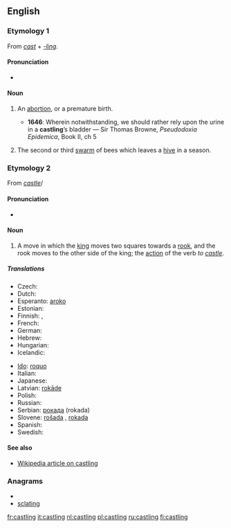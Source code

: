 ==English==

===Etymology 1===
From ''[[cast]]'' + ''[[-ling]]''.

====Pronunciation====
* {{IPA|/ˈkɑːstlɪŋ/}}

====Noun====
{{en-noun}}

# {{obsolete}} An [[abortion]], or a premature birth.
#* '''1646''': Wherein notwithstanding, we should rather rely upon the urine in a '''castling'''’s bladder — Sir Thomas Browne, ''Pseudodoxia Epidemica'', Book II, ch 5
# {{obsolete}} The second or third [[swarm]] of bees which leaves a [[hive]] in a season.

===Etymology 2===
From ''[[castle]]''/

====Pronunciation====
* {{IPA|/ˈkɑːsəlɪŋ/}}

====Noun====
{{en-noun|-}}

# {{chess}} A move in which the [[king]] moves two squares towards a [[rook]], and the rook moves to the other side of the king; the [[action]] of the verb ''to [[castle]]''.

=====Translations=====
{{trans-top|move in chess}}
* Czech: {{t-|cs|rošáda|f}}
* Dutch: {{t+|nl|rokade|f}}
* Esperanto: [[aroko]]
* Estonian: {{t-|et|vangerdus}}
* Finnish: {{t+|fi|linnoitus}}, {{t-|fi|tornitus}}
* French: {{t+|fr|roque|m}}
* German: {{t+|de|Rochade|f}}
* Hebrew: {{t-|he|הצרחה|f}}
* Hungarian: {{t-|hu|sáncolás}}
* Icelandic: {{t-|is|hrókering|f}}
{{trans-mid}}
* [[Ido]]: [[roquo]]
* Italian: {{t+|it|arrocco}}
* Japanese: {{t|ja|キャスリング|tr=kyasuringu}}
* Latvian: [[rokāde]]
* Polish: {{t+|pl|roszada|f}}
* Russian: {{t+|ru|рокировка|f|tr=rokiróvka}}
* Serbian: [[рокада]] (rokada)
* Slovene: [[rošada]] {{f}}, [[rokada]] {{f}}
* Spanish: {{t+|es|enroque|m}}
* Swedish: {{t+|sv|rockad}}
{{trans-bottom}}

====See also====
* [[w:Castling|Wikipedia article on castling]]

===Anagrams===
* {{alphagram|acgilnst}}
* [[sclating#English|sclating]]

[[fr:castling]]
[[it:castling]]
[[nl:castling]]
[[pl:castling]]
[[ru:castling]]
[[fi:castling]]